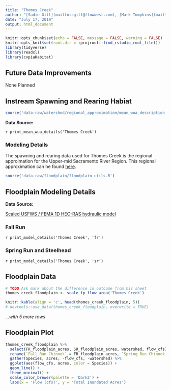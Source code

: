 ```yaml
---
title: "Thomes Creek"
author: "[Sadie Gill](mailto:sgill@flowwest.com), [Mark Tompkins](mailto:mtompkins@flowwest.com), [Erin Cain](mailto:ecain@flowwest.com)"
date: "July 17, 2019"
output: html_document
---
```


```r
knitr::opts_chunk$set(echo = FALSE, message = FALSE, warning = FALSE)
knitr::opts_knit$set(root.dir = rprojroot::find_rstudio_root_file())
library(tidyverse)
library(readxl)
library(cvpiaHabitat)
```

## Future Data Improvements
None Planned 

## Instream Spawning and Rearing Habiat
```r
source('data-raw/watershed/regional_approximation/mean_wua_description.R')
```
**Data Source:** 

`r print_mean_wua_details('Thomes Creek')`

### Modeling Details 

The spawning and rearing data used for Thomes Creek is the regional approimation for the Upper-mid Sacramento River Region. This regional approximation can he found [here](http://cvpia-habitat-docs-markdown.s3-website-us-west-2.amazonaws.com/watershed/Regional_Approximation.html). 


```r
source('data-raw/floodplain/floodplain_utils.R')
```

## Floodplain Modeling Details

**Data Source:** 

[Scaled USFWS / FEMA 1D HEC-RAS hydraulic model](https://s3-us-west-2.amazonaws.com/cvpiahabitat-r-package/cvpia-sit-model-inputs/CVPIA+Annual+Progress+Report+Fiscal+Year+2017.pdf)

### Fall Run
`r print_model_details('Thomes Creek', 'fr')`

### Spring Run and Steelhead
`r print_model_details('Thomes Creek', 'sr')`

## Floodplain Data

```r
# TODO Ask mark about the difference in outcome from his sheet
thomes_creek_floodplain <- scale_fp_flow_area('Thomes Creek')

knitr::kable(align = 'c', head(thomes_creek_floodplain, 5)) 
# devtools::use_data(thomes_creek_floodplain, overwrite = TRUE)
```

*...with 5 more rows*

## Floodplain Plot
```r
thomes_creek_floodplain %>% 
  select(FR_floodplain_acres, SR_floodplain_acres, watershed, flow_cfs) %>%
  rename(`Fall Run Chinook` = FR_floodplain_acres, `Spring Run Chinook and Steelhead` = SR_floodplain_acres) %>% 
  gather(Species, acres, -flow_cfs, -watershed) %>% 
  ggplot(aes(flow_cfs, acres, color = Species)) +
  geom_line() +
  theme_minimal() +
  scale_color_brewer(palette = 'Dark2') +
  labs(x = 'Flow (cfs)', y = 'Total Inundated Acres')
```
